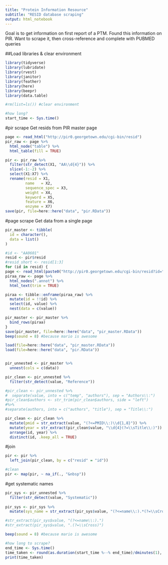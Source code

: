 ```yaml
---
title: "Protein Information Resource"
subtitle: "RESID database scraping"
output: html_notebook
---
```


Goal is to get information on first report of a PTM. Found this information on PIR. Want to scrape it, then cross-reference and complete with PUBMED queries

##Load libraries & clear environment
```r
library(tidyverse)
library(lubridate)
library(rvest)
library(janitor)
library(feather)
library(here)
library(beepr)
library(data.table)

#rm(list=ls()) #clear environment

#how long?
start_time <- Sys.time()
```

#pir scrape
Get resids from PIR master page
```r
page <- read_html("http://pir0.georgetown.edu/cgi-bin/resid")
pir_raw <- page %>% 
  html_node("table") %>% 
  html_table(fill = TRUE)

pir <- pir_raw %>% 
  filter(str_detect(X1, "AA\\d{4}")) %>% 
  slice(-1:-2) %>% 
  select(X1:X7) %>% 
  rename(resid = X1,
         name	= X2, 
         sequence_spec = X3, 
         weight	= X4, 
         keyword = X5, 
         feature = X6, 
         enzyme = X7)
save(pir, file=here::here("data", "pir.RData"))

```

#page scrape
Get data from a single page 
```r
pir_master <- tibble(
  id = character(), 
  data = list()
)

#id <- "AA0601"
resid <- pir$resid
#resid_short <- resid[1:3]
for (id in resid) {
page <- read_html(paste0("http://pir0.georgetown.edu/cgi-bin/resid?id=", id))
piraa_raw <- page %>% 
  html_nodes(".annot") %>% 
  html_text(trim = TRUE)

piraa <- tibble::enframe(piraa_raw) %>% 
  mutate(id = !!id) %>% 
  select(id, value) %>% 
  nest(data = c(value))

pir_master <- pir_master %>% 
  bind_rows(piraa)
}
save(pir_master, file=here::here("data", "pir_master.RData"))
beep(sound = 8) #because mario is awesome
```

```r
load(file=here::here("data", "pir_master.RData"))
load(file=here::here("data", "pir.RData"))


pir_unnested <- pir_master %>% 
  unnest(cols = c(data))

pir_clean <- pir_unnested %>% 
  filter(str_detect(value, "Reference"))

#pir_clean <- pir_unnested %>% 
#  separate(value, into = c("temp", "authors"), sep = "Authors\\:") 
#pir_clean$authors <- str_trim(pir_clean$authors, side = "left")
#%>% 
#separate(authors, into = c("authors", "title"), sep = "Title\\:") 

pir_clean <- pir_clean %>% 
  mutate(pmid = str_extract(value, "(?<=PMID\\:)\\d{1,8}")) %>% 
  mutate(year = str_extract(pir_clean$value, "\\d{4}(?=\\sTitle\\:)")) %>% 
  arrange(id, year) %>% 
  distinct(id, .keep_all = TRUE)


```

#join
```r
pir <- pir %>% 
  left_join(pir_clean, by = c("resid" = "id"))

#clean
pir <- map(pir, ~ na_if(., "&nbsp"))
```

#get systematic names
```r
pir_sys <- pir_unnested %>% 
  filter(str_detect(value, "Systematic"))
  
pir_sys <- pir_sys %>% 
  mutate(sys_name = str_extract(pir_sys$value, "(?<=name\\:).*(?=\\sCross)")) #.* matches any number of char

#str_extract(pir_sys$value, "(?<=name\\:).")
#str_extract(pir_sys$value, ".(?=\\sCross)")
```



```r
beep(sound = 8) #because mario is awesome

#how long to scrape?
end_time <- Sys.time()
time_taken <- round(as.duration(start_time %--% end_time)/dminutes(1), digits = 1)
print(time_taken)

```



